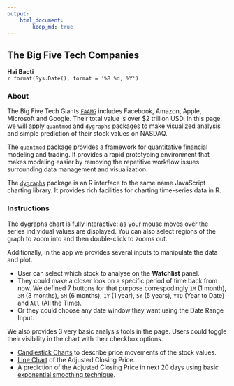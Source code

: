 ```yaml
---
output:
    html_document:
        keep_md: true
---
```


## The Big Five Tech Companies

**Hai Bacti**  
`r format(Sys.Date(), format = '%B %d, %Y')`

### About

The Big Five Tech Giants [`FAAMG`](https://en.wikipedia.org/wiki/FAAMG) includes Facebook, Amazon, Apple, Microsoft and Google. Their total value is over $2 trillion USD. In this page, we will apply `quantmod` and `dygraphs` packages to make visualized analysis and simple prediction of their stock values on NASDAQ. 

The [`quantmod`](http://www.quantmod.com/) package provides a framework for quantitative financial modeling and trading. It provides a rapid prototyping environment that makes modeling easier by removing the repetitive workflow issues surrounding data management and visualization.

The [`dygraphs`](http://dygraphs.com/) package is an R interface to the same name JavaScript charting library. It provides rich facilities for charting time-series data in R.

### Instructions

The dygraphs chart is fully interactive: as your mouse moves over the series individual values are displayed. You can also select regions of the graph to zoom into and then double-click to zooms out.

Additionally, in the app we provides several inputs to manipulate the data and plot.

+ User can select which stock to analyse on the **Watchlist** panel.
+ They could make a closer look on a specific period of time back from now. We defined 7 buttons for that purpose correspodingly `1M` (1 month), `3M` (3 months), `6M` (6 months), `1Y` (1 year), `5Y` (5 years), `YTD` (Year to Date) and `All` (All the Time).
+ Or they could choose any date window they want using the Date Range Input.

We also provides 3 very basic analysis tools in the page. Users could toggle their visibility in the chart with their checkbox options.

+ [Candlestick Charts](https://en.wikipedia.org/wiki/Candlestick_chart) to describe price movements of the stock values.
+ [Line Chart](hhttps://en.wikipedia.org/wiki/Line_chart) of the Adjusted Closing Price.
+ A prediction of the Adjusted Closing Price in next 20 days using basic [exponential smoothing technique](https://en.wikipedia.org/wiki/Exponential_smoothing).
